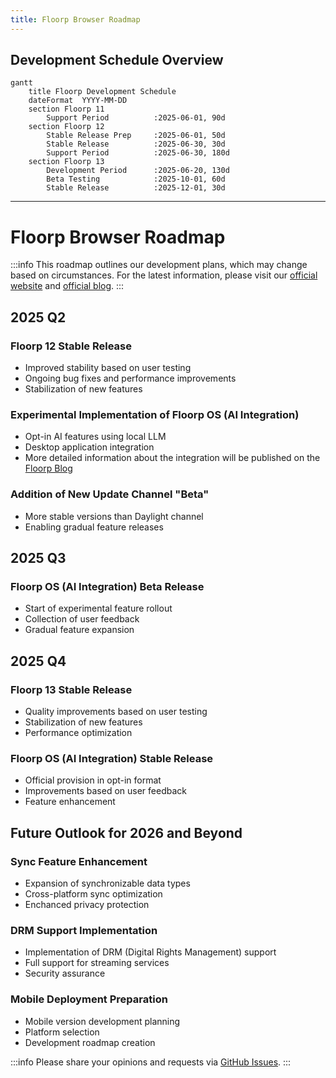 ```yaml
---
title: Floorp Browser Roadmap
---
```



## Development Schedule Overview

```mermaid
gantt
    title Floorp Development Schedule
    dateFormat  YYYY-MM-DD
    section Floorp 11
        Support Period          :2025-06-01, 90d
    section Floorp 12
        Stable Release Prep     :2025-06-01, 50d
        Stable Release          :2025-06-30, 30d
        Support Period          :2025-06-30, 180d
    section Floorp 13
        Development Period      :2025-06-20, 130d
        Beta Testing            :2025-10-01, 60d
        Stable Release          :2025-12-01, 30d
```

---

# Floorp Browser Roadmap

:::info
This roadmap outlines our development plans, which may change based on circumstances.
For the latest information, please visit our [official website](https://floorp.app) and [official blog](https://blog.floorp.app).
:::

## 2025 Q2

### Floorp 12 Stable Release
- Improved stability based on user testing
- Ongoing bug fixes and performance improvements
- Stabilization of new features

### Experimental Implementation of Floorp OS (AI Integration)
- Opt-in AI features using local LLM
- Desktop application integration
- More detailed information about the integration will be published on the [Floorp Blog](https://blog.floorp.app)

### Addition of New Update Channel "Beta"
- More stable versions than Daylight channel
- Enabling gradual feature releases

## 2025 Q3

### Floorp OS (AI Integration) Beta Release
- Start of experimental feature rollout
- Collection of user feedback
- Gradual feature expansion

## 2025 Q4

### Floorp 13 Stable Release
- Quality improvements based on user testing
- Stabilization of new features
- Performance optimization

### Floorp OS (AI Integration) Stable Release
- Official provision in opt-in format
- Improvements based on user feedback
- Feature enhancement

## Future Outlook for 2026 and Beyond

### Sync Feature Enhancement
- Expansion of synchronizable data types
- Cross-platform sync optimization
- Enchanced privacy protection

### DRM Support Implementation
- Implementation of DRM (Digital Rights Management) support
- Full support for streaming services
- Security assurance

### Mobile Deployment Preparation
- Mobile version development planning
- Platform selection
- Development roadmap creation

:::info
Please share your opinions and requests via [GitHub Issues](https://github.com/Floorp-Projects/Floorp/issues).
:::
